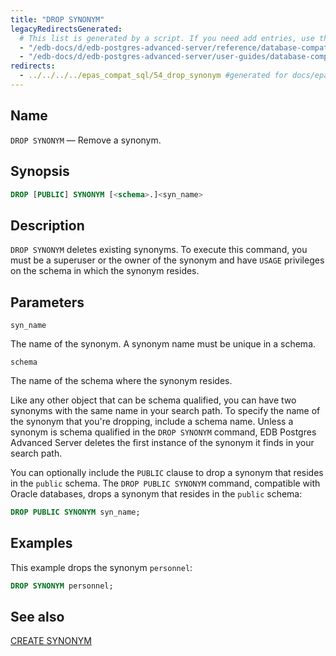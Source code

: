 ```yaml
---
title: "DROP SYNONYM"
legacyRedirectsGenerated:
  # This list is generated by a script. If you need add entries, use the `legacyRedirects` key.
  - "/edb-docs/d/edb-postgres-advanced-server/reference/database-compatibility-for-oracle-developers-reference-guide/9.6/Database_Compatibility_for_Oracle_Developers_Reference_Guide.1.068.html"
  - "/edb-docs/d/edb-postgres-advanced-server/user-guides/database-compatibility-for-oracle-developers-guide/9.5/Database_Compatibility_for_Oracle_Developers_Guide.1.094.html"
redirects:
  - ../../../../epas_compat_sql/54_drop_synonym #generated for docs/epas/reorg-role-use-case-mode
---
```


<div id="drop_synonym" class="registered_link"></div>

## Name

`DROP SYNONYM` &mdash; Remove a synonym.

## Synopsis

```sql
DROP [PUBLIC] SYNONYM [<schema>.]<syn_name>
```

## Description

`DROP SYNONYM` deletes existing synonyms. To execute this command, you must be a superuser or the owner of the synonym and have `USAGE` privileges on the schema in which the synonym resides.

## Parameters

`syn_name`

 The name of the synonym. A synonym name must be unique in a schema.

`schema`

 The name of the schema where the synonym resides.

  Like any other object that can be schema qualified, you can have two synonyms with the same name in your search path. To specify the name of the synonym that you're dropping, include a schema name. Unless a synonym is schema qualified in the `DROP SYNONYM` command, EDB Postgres Advanced Server deletes the first instance of the synonym it finds in your search path.

You can optionally include the `PUBLIC` clause to drop a synonym that resides in the `public` schema. The `DROP PUBLIC SYNONYM` command, compatible with Oracle databases, drops a synonym that resides in the `public` schema:

```sql
DROP PUBLIC SYNONYM syn_name;
```

## Examples

This example drops the synonym `personnel`:

```sql
DROP SYNONYM personnel;
```

## See also

[CREATE SYNONYM](35_create_synonym/#create_synonym)
